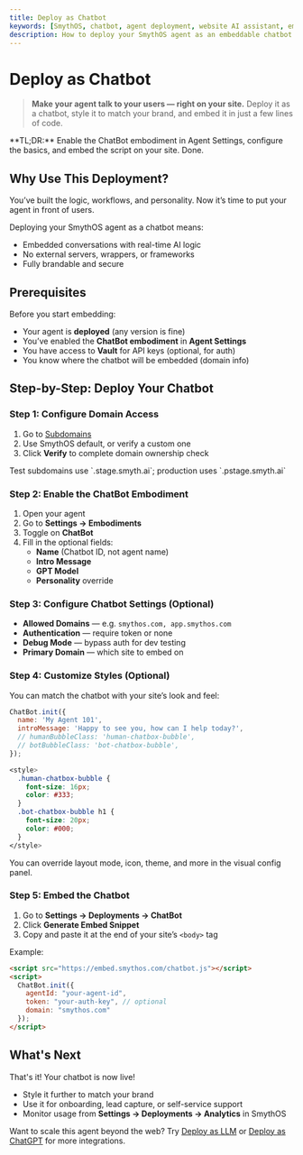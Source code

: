 ```yaml
---
title: Deploy as Chatbot
keywords: [SmythOS, chatbot, agent deployment, website AI assistant, embed AI chatbot, live chat]
description: How to deploy your SmythOS agent as an embeddable chatbot for your website or application.
---
```


# Deploy as Chatbot

> **Make your agent talk to your users — right on your site.** Deploy it as a chatbot, style it to match your brand, and embed it in just a few lines of code.

<InfoCallout>
**TL;DR:** Enable the ChatBot embodiment in Agent Settings, configure the basics, and embed the script on your site. Done.
</InfoCallout>

<Divider />

## Why Use This Deployment?

You’ve built the logic, workflows, and personality. Now it’s time to put your agent in front of users.

Deploying your SmythOS agent as a chatbot means:

- Embedded conversations with real-time AI logic
- No external servers, wrappers, or frameworks
- Fully brandable and secure

<Divider />

## Prerequisites

Before you start embedding:

- Your agent is **deployed** (any version is fine)
- You’ve enabled the **ChatBot embodiment** in **Agent Settings**
- You have access to **Vault** for API keys (optional, for auth)
- You know where the chatbot will be embedded (domain info)

<Divider />

## Step-by-Step: Deploy Your Chatbot

### Step 1: Configure Domain Access

1. Go to [Subdomains](https://app.smythos.com/domains)
2. Use SmythOS default, or verify a custom one
3. Click **Verify** to complete domain ownership check

<InfoCallout>
Test subdomains use `.stage.smyth.ai`; production uses `.pstage.smyth.ai`
</InfoCallout>

<Divider />

### Step 2: Enable the ChatBot Embodiment

1. Open your agent
2. Go to **Settings → Embodiments**
3. Toggle on **ChatBot**
4. Fill in the optional fields:
   - **Name** (Chatbot ID, not agent name)
   - **Intro Message**
   - **GPT Model**
   - **Personality** override

<Divider />

### Step 3: Configure Chatbot Settings (Optional)

- **Allowed Domains** — e.g. `smythos.com, app.smythos.com`
- **Authentication** — require token or none
- **Debug Mode** — bypass auth for dev testing
- **Primary Domain** — which site to embed on

<Divider />

### Step 4: Customize Styles (Optional)

You can match the chatbot with your site’s look and feel:

```js
ChatBot.init({
  name: 'My Agent 101',
  introMessage: 'Happy to see you, how can I help today?',
  // humanBubbleClass: 'human-chatbox-bubble',
  // botBubbleClass: 'bot-chatbox-bubble',
});
```

```css
<style>
  .human-chatbox-bubble {
    font-size: 16px;
    color: #333;
  }
  .bot-chatbox-bubble h1 {
    font-size: 20px;
    color: #000;
  }
</style>
```

You can override layout mode, icon, theme, and more in the visual config panel.

<Divider />

### Step 5: Embed the Chatbot

1. Go to **Settings → Deployments → ChatBot**
2. Click **Generate Embed Snippet**
3. Copy and paste it at the end of your site’s `<body>` tag

Example:

```html
<script src="https://embed.smythos.com/chatbot.js"></script>
<script>
  ChatBot.init({
    agentId: "your-agent-id",
    token: "your-auth-key", // optional
    domain: "smythos.com"
  });
</script>
```

<Divider />

## What's Next

That's it! Your chatbot is now live!

- Style it further to match your brand
- Use it for onboarding, lead capture, or self-service support
- Monitor usage from **Settings → Deployments → Analytics** in SmythOS

Want to scale this agent beyond the web? Try [Deploy as LLM](/docs/agent-deployments/deployments/deploy-as-llm) or [Deploy as ChatGPT](/docs/agent-deployments/deployments/deploy-as-chatgpt) for more integrations.
